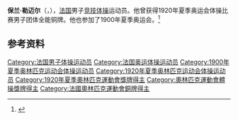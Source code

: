 {{NoteTA|G1=Sports}}
'''保兰·勒迈尔'''（{{lang-fr|Paulin Lemaire}}，{{bd|1882年|12月18日|？}}），[[法国|法国]]男子[[竞技体操|竞技体操]]运动员。他曾获得1920年夏季奥运会体操比赛男子团体全能铜牌。他也参加了1900年夏季奥运会。<ref>{{Cite web|title=Paulin LEMAIRE|url=https://www.olympic.org/paulin-lemaire|accessdate=2021-03-25|work=International Olympic Committee|archive-date=2017-11-15|archive-url=https://web.archive.org/web/20171115020311/https://www.olympic.org/Paulin-Lemaire}}</ref>

== 参考资料 ==
{{reflist}}

{{Authority control}}
{{DEFAULTSORT:Lemaire, Paulin}}
[[Category:法国男子体操运动员|Category:法国男子体操运动员]]
[[Category:法国奥运体操运动员|Category:法国奥运体操运动员]]
[[Category:1900年夏季奥林匹克运动会体操运动员|Category:1900年夏季奥林匹克运动会体操运动员]]
[[Category:1920年夏季奥林匹克运动会体操运动员|Category:1920年夏季奥林匹克运动会体操运动员]]
[[Category:1920年夏季奧林匹克運動會獎牌得主|Category:1920年夏季奧林匹克運動會獎牌得主]]
[[Category:奧林匹克運動會體操獎牌得主|Category:奧林匹克運動會體操獎牌得主]]
[[Category:法國奧林匹克運動會銅牌得主|Category:法國奧林匹克運動會銅牌得主]]